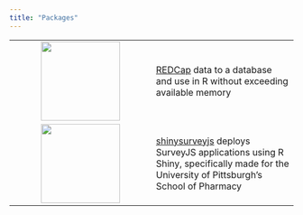 ```yaml
---
title: "Packages"
---
```


|  |  |
|:--:|----|
| [![](media/redquack-hex.png){height="140"}](https://github.com/dylanpieper/redquack) | [REDCap](#0) data to a database and use in R without exceeding available memory |
| [![](media/SSJS-hex.svg){height="140"}](https://github.com/dylanpieper/shinysurveyjs) | [shinysurveyjs](https://github.com/dylanpieper/shinysurveyjs) deploys SurveyJS applications using R Shiny, specifically made for the University of Pittsburgh's School of Pharmacy |
